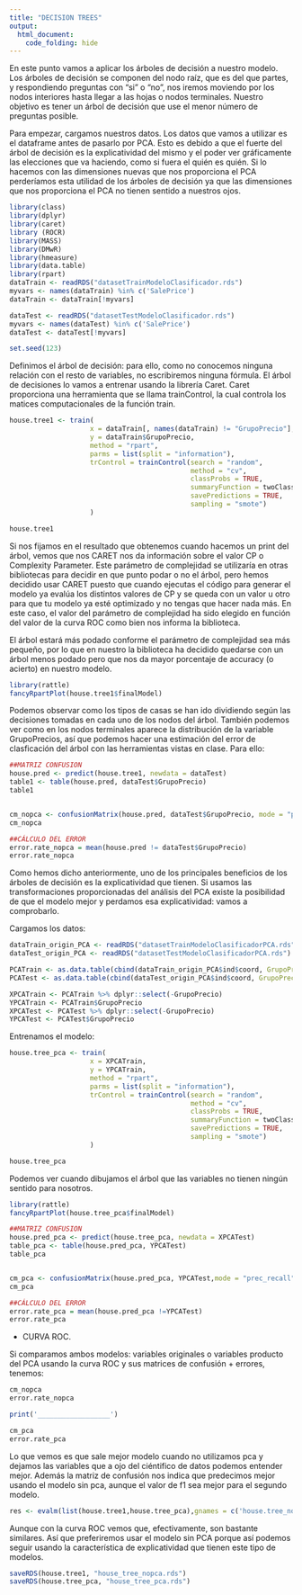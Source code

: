 ---
title: "DECISION TREES"
output: 
  html_document:
    code_folding: hide
---

En este punto vamos a aplicar los árboles de decisión a nuestro modelo. Los árboles de decisión se componen del nodo raíz, que es del que partes, y respondiendo preguntas con "si" o "no", nos iremos moviendo por los nodos interiores hasta llegar a las hojas o nodos terminales. Nuestro objetivo es tener un árbol de decisión que use el menor número de preguntas posible.

Para empezar, cargamos nuestros datos. Los datos que vamos a utilizar es el dataframe antes de pasarlo por PCA. Esto es debido a que el fuerte del árbol de decisión es la explicatividad del mismo y el poder ver gráficamente las elecciones que va haciendo, como si fuera el quién es quién. Si lo hacemos con las dimensiones nuevas que nos proporciona el PCA perderíamos esta utilidad de los árboles de decisión ya que las dimensiones que nos proporciona el PCA no tienen sentido a nuestros ojos.

```{r message = FALSE}
library(class)
library(dplyr)
library(caret)
library (ROCR)
library(MASS)
library(DMwR)
library(hmeasure)
library(data.table)
library(rpart)
dataTrain <- readRDS("datasetTrainModeloClasificador.rds") 
myvars <- names(dataTrain) %in% c('SalePrice')
dataTrain <- dataTrain[!myvars]

dataTest <- readRDS("datasetTestModeloClasificador.rds")
myvars <- names(dataTest) %in% c('SalePrice')
dataTest <- dataTest[!myvars]

set.seed(123)
```

Definimos el árbol de decisión: para ello, como no conocemos ninguna relación con el resto de variables, no escribiremos ninguna fórmula. El árbol de decisiones lo vamos a entrenar usando la librería Caret.
Caret proporciona una herramienta que se llama trainControl, la cual controla los matices computacionales de la función train.

```{r message = FALSE, warning=FALSE}

house.tree1 <- train(
                    x = dataTrain[, names(dataTrain) != "GrupoPrecio"],
                    y = dataTrain$GrupoPrecio,
                    method = "rpart",
                    parms = list(split = "information"),
                    trControl = trainControl(search = "random",
                                             method = "cv",
                                             classProbs = TRUE, 
                                             summaryFunction = twoClassSummary,
                                             savePredictions = TRUE,
                                             sampling = "smote")
                    )

house.tree1
```
Si nos fijamos en el resultado que obtenemos cuando hacemos un print del árbol, vemos que nos CARET nos da información sobre el valor CP o Complexity Parameter. Este parámetro de complejidad se utilizaría en otras bibliotecas para decidir en que punto podar o no el árbol, pero hemos decidido usar CARET puesto que cuando ejecutas el código para generar el modelo ya evalúa los distintos valores de CP y se queda con un valor u otro para que tu modelo ya esté optimizado y no tengas que hacer nada más. En este caso, el valor del parámetro de complejidad ha sido elegido en función del valor de la curva ROC como bien nos informa la biblioteca.

El árbol estará más podado conforme el parámetro de complejidad sea más pequeño, por lo que en nuestro la biblioteca ha decidido quedarse con un árbol menos podado pero que nos da mayor porcentaje de accuracy (o acierto) en nuestro modelo.


```{r message = FALSE, warning=FALSE}
library(rattle)
fancyRpartPlot(house.tree1$finalModel)
```

Podemos observar como los tipos de casas se han ido dividiendo según las decisiones tomadas en cada uno de los nodos del árbol. También podemos ver como en los nodos terminales aparece la distribución de la variable GrupoPrecios, así que podemos hacer una estimación del error de clasficación del árbol con las herramientas vistas en clase. Para ello:

```{r message = FALSE, warning=FALSE}
##MATRIZ CONFUSION
house.pred <- predict(house.tree1, newdata = dataTest)
table1 <- table(house.pred, dataTest$GrupoPrecio)
table1


cm_nopca <- confusionMatrix(house.pred, dataTest$GrupoPrecio, mode = "prec_recall" )
cm_nopca

##CÁLCULO DEL ERROR
error.rate_nopca = mean(house.pred != dataTest$GrupoPrecio)
error.rate_nopca
```

Como hemos dicho anteriormente, uno de los principales beneficios de los árboles de decisión es la explicatividad que tienen. Si usamos las transformaciones proporcionadas del análisis del PCA existe la posibilidad de que el modelo mejor y perdamos esa explicatividad: vamos a comprobarlo.

Cargamos los datos:

```{r}
dataTrain_origin_PCA <- readRDS("datasetTrainModeloClasificadorPCA.rds")
dataTest_origin_PCA <- readRDS("datasetTestModeloClasificadorPCA.rds") 

PCATrain <- as.data.table(cbind(dataTrain_origin_PCA$ind$coord, GrupoPrecio = dataTrain %>% dplyr::select(c("GrupoPrecio"))))
PCATest <- as.data.table(cbind(dataTest_origin_PCA$ind$coord, GrupoPrecio = dataTest %>% dplyr::select(c("GrupoPrecio"))))

XPCATrain <- PCATrain %>% dplyr::select(-GrupoPrecio)
YPCATrain <- PCATrain$GrupoPrecio
XPCATest <- PCATest %>% dplyr::select(-GrupoPrecio)
YPCATest <- PCATest$GrupoPrecio
```

Entrenamos el modelo:

```{r message = FALSE, warning=FALSE}
house.tree_pca <- train(
                    x = XPCATrain,
                    y = YPCATrain,
                    method = "rpart",
                    parms = list(split = "information"),
                    trControl = trainControl(search = "random",
                                             method = "cv",
                                             classProbs = TRUE, 
                                             summaryFunction = twoClassSummary,
                                             savePredictions = TRUE,
                                             sampling = "smote")
                    )

house.tree_pca
```

Podemos ver cuando dibujamos el árbol que las variables no tienen ningún sentido para nosotros.

```{r message = FALSE, warning=FALSE}
library(rattle)
fancyRpartPlot(house.tree_pca$finalModel)
```

```{r message = FALSE, warning=FALSE}
##MATRIZ CONFUSION
house.pred_pca <- predict(house.tree_pca, newdata = XPCATest)
table_pca <- table(house.pred_pca, YPCATest)
table_pca


cm_pca <- confusionMatrix(house.pred_pca, YPCATest,mode = "prec_recall")
cm_pca

##CÁLCULO DEL ERROR
error.rate_pca = mean(house.pred_pca !=YPCATest)
error.rate_pca
```

- CURVA ROC.

Si comparamos ambos modelos: variables originales o variables producto del PCA usando la curva ROC y sus matrices de confusión + errores, tenemos:

```{r}
cm_nopca
error.rate_nopca

print('__________________')

cm_pca
error.rate_pca

```

Lo que vemos es que sale mejor modelo cuando no utilizamos pca y dejamos las variables que a ojo del ciéntifico de datos podemos entender mejor. 
Además la matriz de confusión nos indica que predecimos mejor usando el modelo sin pca, aunque el valor de f1 sea mejor para el segundo modelo.

```{r , message=FALSE, warning=FALSE, echo=TRUE}
res <- evalm(list(house.tree1,house.tree_pca),gnames = c('house.tree_nopca','house.tree_pca'))
```
Aunque con la curva ROC vemos que, efectivamente, son bastante similares. Así que preferiremos usar el modelo sin PCA porque así podemos seguir usando la característica de explicatividad que tienen este tipo de modelos.

```{r}
saveRDS(house.tree1, "house_tree_nopca.rds")
saveRDS(house.tree_pca, "house_tree_pca.rds")
```

